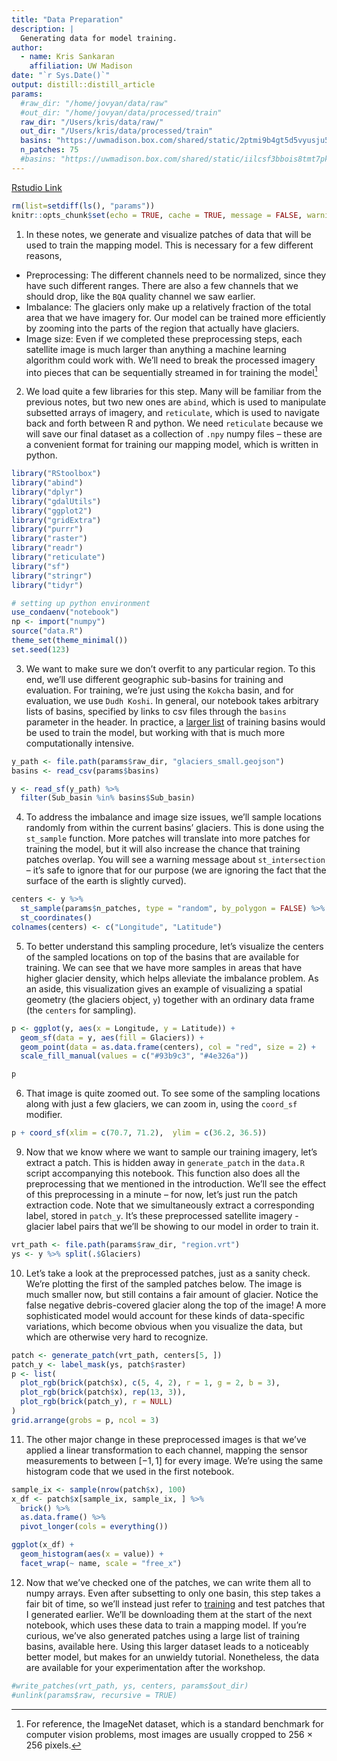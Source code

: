 ```yaml
---
title: "Data Preparation"
description: |
  Generating data for model training.
author:
  - name: Kris Sankaran
    affiliation: UW Madison
date: "`r Sys.Date()`"
output: distill::distill_article
params:
  #raw_dir: "/home/jovyan/data/raw"
  #out_dir: "/home/jovyan/data/processed/train"
  raw_dir: "/Users/kris/data/raw/"
  out_dir: "/Users/kris/data/processed/train"
  basins: "https://uwmadison.box.com/shared/static/2ptmi9b4gt5d5vyusju5u8kn5n1s6hnd.csv"
  n_patches: 75
  #basins: "https://uwmadison.box.com/shared/static/iilcsf3bbois8tmt7pklriu219s4wlu6.csv" # for test basins
---
```


[Rstudio Link](https://mybinder.org/v2/gh/krisrs1128/mappingvis/master?urlpath=rstudio)

```r
rm(list=setdiff(ls(), "params"))
knitr::opts_chunk$set(echo = TRUE, cache = TRUE, message = FALSE, warning = FALSE)
```

1. In these notes, we generate and visualize patches of data that will be used
to train the mapping model. This is necessary for a few different reasons,

* Preprocessing: The different channels need to be normalized, since they have
such different ranges. There are also a few channels that we should drop, like
the `BQA` quality channel we saw earlier.
* Imbalance: The glaciers only make up a relatively fraction of the total area
that we have imagery for. Our model can be trained more efficiently by zooming
into the parts of the region that actually have glaciers.
* Image size: Even if we completed these preprocessing steps, each satellite
image is much larger than anything a machine learning algorithm could work with.
We'll need to break the processed imagery into pieces that can be sequentially
streamed in for training the model^[For reference, the ImageNet dataset, which
is a standard benchmark for computer vision problems, most images are usually
cropped to 256 $\times$ 256 pixels.]

2. We load quite a few libraries for this step. Many will be familiar from the
previous notes, but two new ones are `abind`, which is used to manipulate
subsetted arrays of imagery, and `reticulate`, which is used to navigate back
and forth between R and python. We need `reticulate` because we will save our
final dataset as a collection of `.npy` numpy files -- these are a convenient
format for training our mapping model, which is written in python.

```r
library("RStoolbox")
library("abind")
library("dplyr")
library("gdalUtils")
library("ggplot2")
library("gridExtra")
library("purrr")
library("raster")
library("readr")
library("reticulate")
library("sf")
library("stringr")
library("tidyr")

# setting up python environment
use_condaenv("notebook")
np <- import("numpy")
source("data.R")
theme_set(theme_minimal())
set.seed(123)
```

3. We want to make sure we don't overfit to any particular region. To this end,
we'll use different geographic sub-basins for training and evaluation. For
training, we're just using the `Kokcha` basin, and for evaluation, we use `Dudh
Koshi`. In general, our notebook takes arbitrary lists of basins, specified by
links to csv files through the `basins` parameter in the header. In practice, a
[larger
list](https://uwmadison.box.com/shared/static/up5859yw686v5pcnjcq2xik8v4c69ka3.csv)
of training basins would be used to train the model, but working with that is
much more computationally intensive.

```r
y_path <- file.path(params$raw_dir, "glaciers_small.geojson")
basins <- read_csv(params$basins)

y <- read_sf(y_path) %>%
  filter(Sub_basin %in% basins$Sub_basin)
```

4. To address the imbalance and image size issues, we'll sample locations
randomly from within the current basins' glaciers. This is done using the
`st_sample` function. More patches will translate into more patches for training
the model, but it will also increase the chance that training patches overlap.
You will see a warning message about `st_intersection` -- it's safe to ignore
that for our purpose (we are ignoring the fact that the surface of the earth is
slightly curved).

```r
centers <- y %>%
  st_sample(params$n_patches, type = "random", by_polygon = FALSE) %>%
  st_coordinates()
colnames(centers) <- c("Longitude", "Latitude")
```

5. To better understand this sampling procedure, let's visualize the centers of
the sampled locations on top of the basins that are available for training. We
can see that we have more samples in areas that have higher glacier density,
which helps alleviate the imbalance problem. As an aside, this visualization
gives an example of visualizing a spatial geometry (the glaciers object, `y`)
together with an ordinary data frame (the `centers` for sampling).

```r
p <- ggplot(y, aes(x = Longitude, y = Latitude)) +
  geom_sf(data = y, aes(fill = Glaciers)) +
  geom_point(data = as.data.frame(centers), col = "red", size = 2) +
  scale_fill_manual(values = c("#93b9c3", "#4e326a"))

p
```

6. That image is quite zoomed out. To see some of the sampling locations along
with just a few glaciers, we can zoom in, using the `coord_sf` modifier.

```r
p + coord_sf(xlim = c(70.7, 71.2),  ylim = c(36.2, 36.5))
```

9. Now that we know where we want to sample our training imagery, let's extract
a patch. This is hidden away in `generate_patch` in the `data.R` script
accompanying this notebook. This function also does all the preprocessing that
we mentioned in the introduction. We'll see the effect of this preprocessing in
a minute -- for now, let's just run the patch extraction code. Note that we
simultaneously extract a corresponding label, stored in `patch_y`. It's these
preprocessed satellite imagery - glacier label pairs that we'll be showing to
our model in order to train it.

```r
vrt_path <- file.path(params$raw_dir, "region.vrt")
ys <- y %>% split(.$Glaciers)
```

10. Let's take a look at the preprocessed patches, just as a sanity check. We're
plotting the first of the sampled patches below. The image is much smaller now,
but still contains a fair amount of glacier. Notice the false negative
debris-covered glacier along the top of the image! A more sophisticated model
would account for these kinds of data-specific variations, which become obvious
when you visualize the data, but which are otherwise very hard to recognize.

```r
patch <- generate_patch(vrt_path, centers[5, ])
patch_y <- label_mask(ys, patch$raster)
p <- list(
  plot_rgb(brick(patch$x), c(5, 4, 2), r = 1, g = 2, b = 3),
  plot_rgb(brick(patch$x), rep(13, 3)),
  plot_rgb(brick(patch_y), r = NULL)
)
grid.arrange(grobs = p, ncol = 3)
```

11. The other major change in these preprocessed images is that we've applied a
linear transformation to each channel, mapping the sensor measurements to
between $\left[-1, 1\right]$ for every image. We're using the same histogram
code that we used in the first notebook.

```r
sample_ix <- sample(nrow(patch$x), 100)
x_df <- patch$x[sample_ix, sample_ix, ] %>%
  brick() %>%
  as.data.frame() %>%
  pivot_longer(cols = everything())

ggplot(x_df) +
  geom_histogram(aes(x = value)) +
  facet_wrap(~ name, scale = "free_x")
```

12. Now that we've checked one of the patches, we can write them all to numpy
arrays. Even after subsetting to only one basin, this step takes a fair bit of
time, so we'll instead just refer to
[training](https://uwmadison.box.com/shared/static/d54agxzb5g8ivr7hkac8nygqd6nrgrqr.gz)
and test patches that I generated earlier. We'll be downloading them at the
start of the next notebook, which uses these data to train a mapping model. If
you're curious, we've also generated patches using a large list of training
basins, available here. Using this larger dataset leads to a noticeably better
model, but makes for an unwieldy tutorial. Nonetheless, the data are available
for your experimentation after the workshop.

```r
#write_patches(vrt_path, ys, centers, params$out_dir)
#unlink(params$raw, recursive = TRUE)
```
